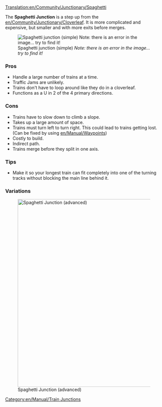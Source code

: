 [[Translation:en/Community/Junctionary/Spaghetti]]
{{en/Community/Junctionary/Navigation}}

The '''Spaghetti Junction''' is a step up from the [[en/Community/Junctionary/Cloverleaf]].  It is more complicated and expensive, but smaller and with more exits before merges.

[[File:en/Community/Junctionary/Spaghetti.png|none|frame|Spaghetti junction (simple) ''Note: there is an error in the image... try to find it!'']]

===Pros===
*Handle a large number of trains at a time.
*Traffic Jams are unlikely.
*Trains don't have to loop around like they do in a cloverleaf.
*Functions as a U in 2 of the 4 primary directions.

===Cons===
*Trains have to slow down to climb a slope.
*Takes up a large amount of space.
*Trains must turn left to turn right. This could lead to trains getting lost. (Can be fixed by using [[en/Manual/Waypoints]])
*Costly to build.
*Indirect path.
*Trains merge before they split in one axis.

===Tips===
*Make it so your longest train can fit completely into one of the turning tracks without blocking the main line behind it.

===Variations===
[[File:en/Community/Junctionary/Spaghetti 2.png|none|thumb|600px|Spaghetti Junction (advanced)]]

[[Category:en/Manual/Train Junctions]]